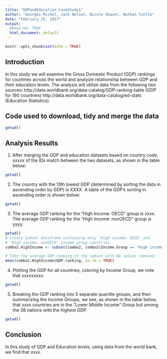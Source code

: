 ```yaml
---
title: "GDPandEducation_CaseStudy1"
author: "Georges Michel, Jack Nelson, Nicole Shaver, Nathan Tuttle"
date: "February 25, 2017"
output:
  #Keep_md: TRUE
  html_document: default
---
```


```r
knitr::opts_chunk$set(echo = TRUE)
```

## Introduction

In this study we will examine the Gross Domestic Product (GDP) rankings for countries across the world and analyize relationship between GDP and their education levels. The analysis will utilize data from the following two sources: http://data.worldbank.org/data-catalog/GDP-ranking-table (GDP for 190 countries)
http://data.worldbank.org/data-catalog/ed-stats (Education Statistics).


## Code used to download, tidy and merge the data
```r
getwd()
```

## Analysis Results

1. After merging the GDP and education datasets based on country code, xxxxx of the IDs match between the two datasets, as shown in the table below:
```r
getwd()
```
2. The country with the 13th lowest GDP (determined by sorting the data in ascending order by GDP) is XXXX. A table of the GDP's sorting in ascending order is shown below:
```r
getwd()
```
3. The average GDP ranking for the "High Income: OECD" group is xxxx. The average GDP ranking for the "High Income: nonOECD" group is yyyy. 
```r
getwd()
# Create subset dataframe containing only 'High income: OECD' and 
# 'High income: nonOECD' income group countries
combo2.HighIncome <- subset(combo2, combo2$Income.Group == 'High income: OECD' | combo2$Income.Group == 'High income: nonOECD')

# Take the average GDP.ranking of the subset with NA values removed
mean(combo2.HighIncome$GDP.ranking, na.rm = TRUE)
```
4. Plotting the GDP for all countries, coloring by Income Group, we note that xxxxxxxxx.
```r
getwd()
```
5. Breaking the GDP ranking into 5 separate quantile groups, and then summarizing the Income Groups, we see, as shown in the table below, that xxxx countries are in the "Lower Middle Income" Group but among the 38 nations with the highest GDP.
```r
getwd()
```

## Conclusion
In this study of GDP and Education levels, using data from the world bank, we find that xxxx.